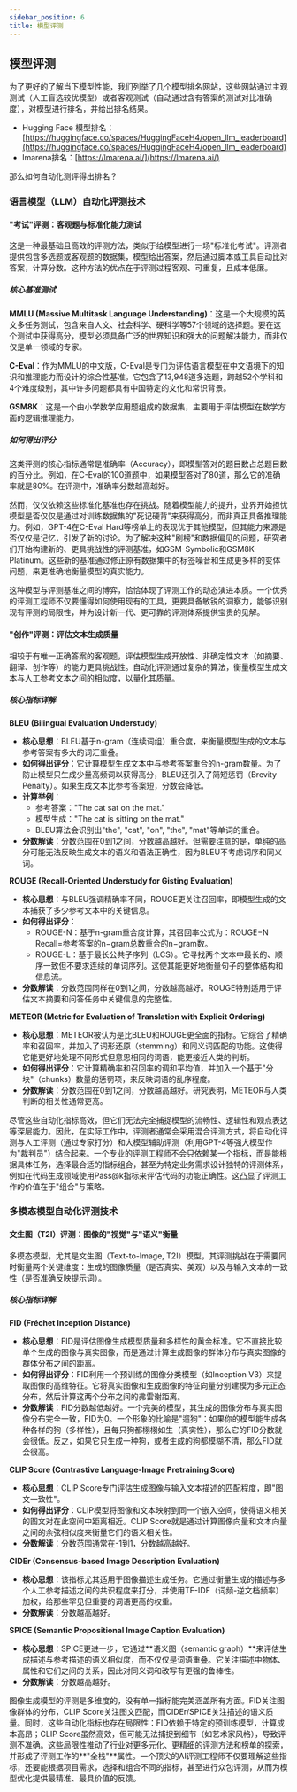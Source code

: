 ```yaml
---
sidebar_position: 6
title: 模型评测
---
```


## 模型评测

为了更好的了解当下模型性能，我们列举了几个模型排名网站，这些网站通过主观测试（人工盲选较优模型）或者客观测试（自动通过含有答案的测试对比准确度），对模型进行排名，并给出排名结果。

- Hugging Face 模型排名：[https://huggingface.co/spaces/HuggingFaceH4/open_llm_leaderboard](https://huggingface.co/spaces/HuggingFaceH4/open_llm_leaderboard)
- lmarena排名：[https://lmarena.ai/](https://lmarena.ai/)

那么如何自动化测评得出排名？

### 语言模型（LLM）自动化评测技术

#### "考试"评测：客观题与标准化能力测试

这是一种最基础且高效的评测方法，类似于给模型进行一场"标准化考试"。评测者提供包含多选题或客观题的数据集，模型给出答案，然后通过脚本或工具自动比对答案，计算分数。这种方法的优点在于评测过程客观、可重复，且成本低廉。

##### 核心基准测试

**MMLU (Massive Multitask Language Understanding)**：这是一个大规模的英文多任务测试，包含来自人文、社会科学、硬科学等57个领域的选择题。要在这个测试中获得高分，模型必须具备广泛的世界知识和强大的问题解决能力，而非仅仅是单一领域的专家。

**C-Eval**：作为MMLU的中文版，C-Eval是专门为评估语言模型在中文语境下的知识和推理能力而设计的综合性基准。它包含了13,948道多选题，跨越52个学科和4个难度级别，其中许多问题都具有中国特定的文化和常识背景。

**GSM8K**：这是一个由小学数学应用题组成的数据集，主要用于评估模型在数学方面的逻辑推理能力。

##### 如何得出评分

这类评测的核心指标通常是准确率（Accuracy），即模型答对的题目数占总题目数的百分比。例如，在C-Eval的100道题中，如果模型答对了80道，那么它的准确率就是80%。在评测中，准确率分数越高越好。

然而，仅仅依赖这些标准化基准也存在挑战。随着模型能力的提升，业界开始担忧模型是否仅仅是通过对训练数据集的"死记硬背"来获得高分，而非真正具备推理能力。例如，GPT-4在C-Eval Hard等榜单上的表现优于其他模型，但其能力来源是否仅仅是记忆，引发了新的讨论。为了解决这种"刷榜"和数据偏见的问题，研究者们开始构建新的、更具挑战性的评测基准，如GSM-Symbolic和GSM8K-Platinum。这些新的基准通过修正原有数据集中的标签噪音和生成更多样的变体问题，来更准确地衡量模型的真实能力。

这种模型与评测基准之间的博弈，恰恰体现了评测工作的动态演进本质。一个优秀的评测工程师不仅要懂得如何使用现有的工具，更要具备敏锐的洞察力，能够识别现有评测的局限性，并为设计新一代、更可靠的评测体系提供宝贵的见解。

#### "创作"评测：评估文本生成质量

相较于有唯一正确答案的客观题，评估模型生成开放性、非确定性文本（如摘要、翻译、创作等）的能力更具挑战性。自动化评测通过复杂的算法，衡量模型生成文本与人工参考文本之间的相似度，以量化其质量。

##### 核心指标详解

**BLEU (Bilingual Evaluation Understudy)**  
- **核心思想**：BLEU基于n-gram（连续词组）重合度，来衡量模型生成的文本与参考答案有多大的词汇重叠。
- **如何得出评分**：它计算模型生成文本中与参考答案重合的n-gram数量。为了防止模型只生成少量高频词以获得高分，BLEU还引入了简短惩罚（Brevity Penalty）。如果生成文本比参考答案短，分数会降低。
- **计算举例**：
  - 参考答案："The cat sat on the mat."
  - 模型生成："The cat is sitting on the mat."
  - BLEU算法会识别出"the", "cat", "on", "the", "mat"等单词的重合。
- **分数解读**：分数范围在0到1之间，分数越高越好。但需要注意的是，单纯的高分可能无法反映生成文本的语义和语法正确性，因为BLEU不考虑词序和同义词。

**ROUGE (Recall-Oriented Understudy for Gisting Evaluation)**  
- **核心思想**：与BLEU强调精确率不同，ROUGE更关注召回率，即模型生成的文本捕获了多少参考文本中的关键信息。
- **如何得出评分**：
  - ROUGE-N：基于n-gram重合度计算，其召回率公式为：ROUGE−N Recall=参考答案的n−gram总数重合的n−gram数​。
  - ROUGE-L：基于最长公共子序列（LCS）。它寻找两个文本中最长的、顺序一致但不要求连续的单词序列。这使其能更好地衡量句子的整体结构和信息流。
- **分数解读**：分数范围同样在0到1之间，分数越高越好。ROUGE特别适用于评估文本摘要和问答任务中关键信息的完整性。

**METEOR (Metric for Evaluation of Translation with Explicit Ordering)**  
- **核心思想**：METEOR被认为是比BLEU和ROUGE更全面的指标。它综合了精确率和召回率，并加入了词形还原（stemming）和同义词匹配的功能。这使得它能更好地处理不同形式但意思相同的词语，能更接近人类的判断。
- **如何得出评分**：它计算精确率和召回率的调和平均值，并加入一个基于"分块"（chunks）数量的惩罚项，来反映词语的乱序程度。
- **分数解读**：分数范围在0到1之间，分数越高越好。研究表明，METEOR与人类判断的相关性通常更高。

尽管这些自动化指标高效，但它们无法完全捕捉模型的流畅性、逻辑性和观点表达等深层能力。因此，在实际工作中，评测者通常会采用混合评测方式，将自动化评测与人工评测（通过专家打分）和大模型辅助评测（利用GPT-4等强大模型作为"裁判员"）结合起来。一个专业的评测工程师不会只依赖某一个指标，而是能根据具体任务，选择最合适的指标组合，甚至为特定业务需求设计独特的评测体系，例如在代码生成领域使用Pass@k指标来评估代码的功能正确性。这凸显了评测工作的价值在于"组合"与策略。


### 多模态模型自动化评测技术

#### 文生图（T2I）评测：图像的"视觉"与"语义"衡量

多模态模型，尤其是文生图（Text-to-Image, T2I）模型，其评测挑战在于需要同时衡量两个关键维度：生成的图像质量（是否真实、美观）以及与输入文本的一致性（是否准确反映提示词）。

##### 核心指标详解

**FID (Fréchet Inception Distance)**  
- **核心思想**：FID是评估图像生成模型质量和多样性的黄金标准。它不直接比较单个生成的图像与真实图像，而是通过计算生成图像的群体分布与真实图像的群体分布之间的距离。
- **如何得出评分**：FID利用一个预训练的图像分类模型（如Inception V3）来提取图像的高维特征。它将真实图像和生成图像的特征向量分别建模为多元正态分布，然后计算这两个分布之间的弗雷谢距离。
- **分数解读**：FID分数越低越好。一个完美的模型，其生成的图像分布与真实图像分布完全一致，FID为0。一个形象的比喻是"遛狗"：如果你的模型能生成各种各样的狗（多样性），且每只狗都栩栩如生（真实性），那么它的FID分数就会很低。反之，如果它只生成一种狗，或者生成的狗都模糊不清，那么FID就会很高。

**CLIP Score (Contrastive Language-Image Pretraining Score)**  
- **核心思想**：CLIP Score专门评估生成图像与输入文本描述的匹配程度，即"图文一致性"。
- **如何得出评分**：CLIP模型将图像和文本映射到同一个嵌入空间，使得语义相关的图文对在此空间中距离相近。CLIP Score就是通过计算图像向量和文本向量之间的余弦相似度来衡量它们的语义相关性。
- **分数解读**：分数范围通常在-1到1，分数越高越好。

**CIDEr (Consensus-based Image Description Evaluation)**  
- **核心思想**：该指标尤其适用于图像描述生成任务。它通过衡量生成的描述与多个人工参考描述之间的共识程度来打分，并使用TF-IDF（词频-逆文档频率）加权，给那些罕见但重要的词语更高的权重。
- **分数解读**：分数越高越好。

**SPICE (Semantic Propositional Image Caption Evaluation)**  
- **核心思想**：SPICE更进一步，它通过**语义图（semantic graph）**来评估生成描述与参考描述的语义相似度，而不仅仅是词语重叠。它关注描述中物体、属性和它们之间的关系，因此对同义词和改写有更强的鲁棒性。
- **分数解读**：分数越高越好。

图像生成模型的评测是多维度的，没有单一指标能完美涵盖所有方面。FID关注图像群体的分布，CLIP Score关注图文匹配，而CIDEr/SPICE关注描述的语义质量。同时，这些自动化指标也存在局限性：FID依赖于特定的预训练模型，计算成本高昂；CLIP Score虽然高效，但可能无法捕捉到细节（如艺术家风格），导致评测不准确。这些局限性推动了行业对更多元化、更精细的评测方法和榜单的探索，并形成了评测工作的**"全栈"**属性。一个顶尖的AI评测工程师不仅要理解这些指标，还要能根据项目需求，选择和组合不同的指标，甚至进行众包评测，从而为模型优化提供最精准、最具价值的反馈。
